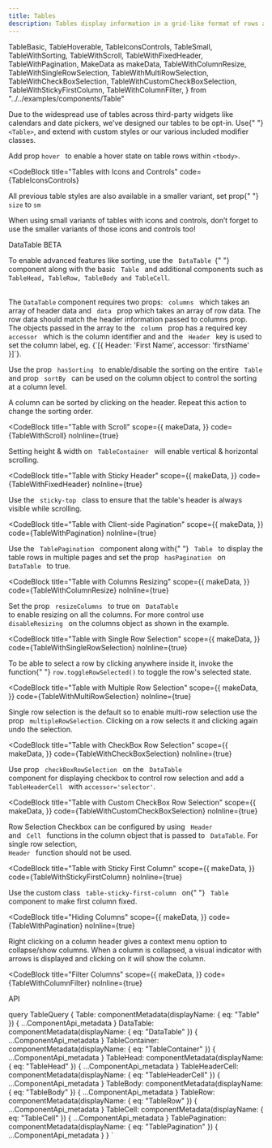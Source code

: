 ```yaml
---
title: Tables
description: Tables display information in a grid-like format of rows and columns. They organize information in a way that’s easy to scan, so that users can look for patterns and insights.
---
```


  TableBasic,
  TableHoverable,
  TableIconsControls,
  TableSmall,
  TableWithSorting,
  TableWithScroll,
  TableWithFixedHeader,
  TableWithPagination,
  MakeData as makeData,
  TableWithColumnResize,
  TableWithSingleRowSelection,
  TableWithMultiRowSelection,
  TableWithCheckBoxSelection,
  TableWithCustomCheckBoxSelection,
  TableWithStickyFirstColumn,
  TableWithColumnFilter,
} from "../../examples/components/Table"

<Overview>
  Due to the widespread use of tables across third-party widgets like calendars
  and date pickers, we’ve designed our tables to be opt-in. Use{" "}
  <code>&lt;Table&gt;</code>, and extend with custom styles or our various
  included modifier classes.
</Overview>

<CodeBlock title="Basic Table" code={TableBasic}></CodeBlock>

<CodeBlock title="Hoverable Rows" code={TableHoverable}>
  Add prop <code>hover </code> to enable a hover state on table rows within
  <code>&lt;tbody&gt;</code>.
</CodeBlock>

<CodeBlock
  title="Tables with Icons and Controls"
  code={TableIconsControls}
></CodeBlock>

<CodeBlock title="Small Variants" code={TableSmall}>
  <p>
    All previous table styles are also available in a smaller variant, set prop{" "}
    <code>size</code> to <code>sm</code>
  </p>
  <p>
    When using small variants of tables with icons and controls, don’t forget to
    use the smaller variants of those icons and controls too!
  </p>
</CodeBlock>

<LinkedHeading h="2" className="h1" id="datatable">
  <span>
    DataTable
    <Badge pill variant="tertiary" className="mr-2 align-top">
      BETA
    </Badge>
  </span>
</LinkedHeading>
<p>
  To enable advanced features like sorting, use the <code> DataTable </code>{" "}
  component along with the basic <code> Table </code> and additional components
  such as
  <code> TableHead, TableRow, TableBody and TableCell</code>.
  <br />
  <br />
  <p>
    The <code>DataTable</code> component requires two props:
    <code> columns </code> which takes an array of header data and
    <code> data </code> prop which takes an array of row data. The row data
    should match the header information passed to columns prop.
    <br />
    The objects passed in the array to the <code> column </code> prop has a
    required key <code> accessor </code> which is the column identifier and and
    the <code> Header </code> key is used to set the column label, eg.
    {`[{ Header: 'First Name', accessor: 'firstName' }]`}.
  </p>
</p>

<CodeBlock title="Table with Sorting" code={TableWithSorting} noInline={true}>
  <p>
    Use the prop <code> hasSorting </code> to enable/disable the sorting on the
    entire <code> Table </code> and prop
    <code> sortBy </code> can be used on the column object to control the sorting
    at a column level.
  </p>
  <p>
    A column can be sorted by clicking on the header. Repeat this action to
    change the sorting order.
  </p>
</CodeBlock>

<CodeBlock
  title="Table with Scroll"
  scope={{
    makeData,
  }}
  code={TableWithScroll}
  noInline={true}
>
  Setting height & width on <code> TableContainer </code> will enable vertical &
  horizontal scrolling.
</CodeBlock>

<CodeBlock
  title="Table with Sticky Header"
  scope={{
    makeData,
  }}
  code={TableWithFixedHeader}
  noInline={true}
>
  Use the <code> sticky-top </code> class to ensure that the table's header is
  always visible while scrolling.
</CodeBlock>

<CodeBlock
  title="Table with Client-side Pagination"
  scope={{
    makeData,
  }}
  code={TableWithPagination}
  noInline={true}
>
  Use the <code> TablePagination </code> component along with{" "}
  <code> Table </code> to display the table rows in multiple pages and set the
  prop <code> hasPagination </code> on <code> DataTable </code> to true.
</CodeBlock>

<CodeBlock
  title="Table with Columns Resizing"
  scope={{
    makeData,
  }}
  code={TableWithColumnResize}
  noInline={true}
>
  Set the prop <code> resizeColumns </code> to true on <code> DataTable </code>
  to enable resizing on all the columns. For more control use
  <code> disableResizing </code> on the columns object as shown in the example.
</CodeBlock>

<CodeBlock
  title="Table with Single Row Selection"
  scope={{
    makeData,
  }}
  code={TableWithSingleRowSelection}
  noInline={true}
>
  To be able to select a row by clicking anywhere inside it, invoke the function{" "}
  <code>row.toggleRowSelected()</code> to toggle the row's selected state.
</CodeBlock>

<CodeBlock
  title="Table with Multiple Row Selection"
  scope={{
    makeData,
  }}
  code={TableWithMultiRowSelection}
  noInline={true}
>
  Single row selection is the default so to enable multi-row selection use the
  prop <code> multipleRowSelection</code>. Clicking on a row selects it and
  clicking again undo the selection.
</CodeBlock>

<CodeBlock
  title="Table with CheckBox Row Selection"
  scope={{
    makeData,
  }}
  code={TableWithCheckBoxSelection}
  noInline={true}
>
  Use prop <code> checkBoxRowSelection </code> on the
  <code> DataTable </code> component for displaying checkbox to control row selection
  and add a <code> TableHeaderCell </code> with <code>accessor='selector'</code>.
</CodeBlock>

<CodeBlock
  title="Table with Custom CheckBox Row Selection"
  scope={{
    makeData,
  }}
  code={TableWithCustomCheckBoxSelection}
  noInline={true}
>
  Row Selection Checkbox can be configured by using <code> Header </code> and
  <code> Cell </code> functions in the column object that is passed to
  <code> DataTable</code>. For single row selection, <code> Header </code>
  function should not be used.
</CodeBlock>

<CodeBlock
  title="Table with Sticky First Column"
  scope={{
    makeData,
  }}
  code={TableWithStickyFirstColumn}
  noInline={true}
>
  Use the custom class <code> table-sticky-first-column </code> on{" "}
  <code> Table </code> component to make first column fixed.
</CodeBlock>

<CodeBlock
  title="Hiding Columns"
  scope={{
    makeData,
  }}
  code={TableWithPagination}
  noInline={true}
>
  Right clicking on a column header gives a context menu option to collapse/show
  columns. When a column is collapsed, a visual indicator with arrows is
  displayed and clicking on it will show the column.
</CodeBlock>

<CodeBlock
  title="Filter Columns"
  scope={{
    makeData,
  }}
  code={TableWithColumnFilter}
  noInline={true}
></CodeBlock>

<LinkedHeading h="2" className="h1" id="table-api">
  API
</LinkedHeading>
<ComponentApi metadata={props.data.Table} />
<ComponentApi metadata={props.data.DataTable} />
<ComponentApi metadata={props.data.TableHead} />
<ComponentApi metadata={props.data.TableHeaderCell} />
<ComponentApi metadata={props.data.TableBody} />
<ComponentApi metadata={props.data.TableRow} />
<ComponentApi metadata={props.data.TableCell} />
<ComponentApi metadata={props.data.TableContainer} />
<ComponentApi metadata={props.data.TablePagination} />

  query TableQuery {
    Table: componentMetadata(displayName: { eq: "Table" }) {
      ...ComponentApi_metadata
    }
    DataTable: componentMetadata(displayName: { eq: "DataTable" }) {
      ...ComponentApi_metadata
    }
    TableContainer: componentMetadata(displayName: { eq: "TableContainer" }) {
      ...ComponentApi_metadata
    }
    TableHead: componentMetadata(displayName: { eq: "TableHead" }) {
      ...ComponentApi_metadata
    }
    TableHeaderCell: componentMetadata(displayName: { eq: "TableHeaderCell" }) {
      ...ComponentApi_metadata
    }
    TableBody: componentMetadata(displayName: { eq: "TableBody" }) {
      ...ComponentApi_metadata
    }
    TableRow: componentMetadata(displayName: { eq: "TableRow" }) {
      ...ComponentApi_metadata
    }
    TableCell: componentMetadata(displayName: { eq: "TableCell" }) {
      ...ComponentApi_metadata
    }
    TablePagination: componentMetadata(displayName: { eq: "TablePagination" }) {
      ...ComponentApi_metadata
    }
  }
`
